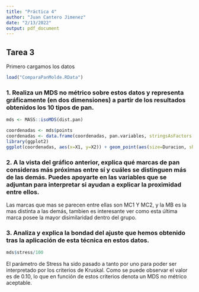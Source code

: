 ```yaml
---
title: "Práctica 4"
author: "Juan Cantero Jimenez"
date: "2/13/2022"
output: pdf_document
---
```


## Tarea 3  

Primero cargamos los datos

```r
load("ComparaPanMolde.RData")
```


### 1. Realiza un MDS no métrico sobre estos datos y representa gráficamente (en dos dimensiones) a partir de los resultados obtenidos los 10 tipos de pan.  

```r
mds <- MASS::isoMDS(dist.pan)
```  
```r
coordenadas <- mds$points
coordenadas <- data.frame(coordenadas, pan.variables, stringsAsFactors = TRUE)
library(ggplot2)
ggplot(coordenadas, aes(x=X1, y=X2)) + geom_point(aes(size=Duracion, shape=Tipo, color=Marca))
```

### 2. A la vista del gráfico anterior, explica qué marcas de pan consideras más próximas entre sí y cuáles se distinguen más de las demás. Puedes apoyarte en las variables que se adjuntan para interpretar si ayudan a explicar la proximidad entre ellos.  

Las marcas que mas se parecen entre ellas son MC1 Y MC2, y la MB es la mas distinta a las demás, tambien es interesante ver como esta última marca posee la mayor disimilaridad dentro del grupo. 

### 3. Analiza y explica la bondad del ajuste que hemos obtenido tras la aplicación de esta técnica en estos datos.

```r
mds$stress/100
```  

El parámetro de Stress ha sido pasado a tanto por uno para poder ser interpretado por los criterios de Kruskal. Como se puede observar el valor es de 0.10, lo que en función de estos criterios denota un MDS no métrico aceptable. 

